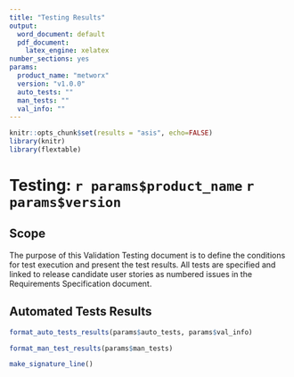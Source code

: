 ```yaml
---
title: "Testing Results"
output:
  word_document: default
  pdf_document:
    latex_engine: xelatex
number_sections: yes
params:
  product_name: "metworx"
  version: "v1.0.0"
  auto_tests: ""
  man_tests: ""
  val_info: ""
---
```


```r
knitr::opts_chunk$set(results = "asis", echo=FALSE)
library(knitr)
library(flextable)
```

# Testing: `r params$product_name` `r params$version`

## Scope
The purpose of this Validation Testing document is to define the conditions for test execution and present the test results. All tests are specified and linked to release candidate user stories as numbered issues in the Requirements Specification document.

## Automated Tests Results
```r
format_auto_tests_results(params$auto_tests, params$val_info)
```


```r
format_man_test_results(params$man_tests)
```

\newpage

```r
make_signature_line()
```

